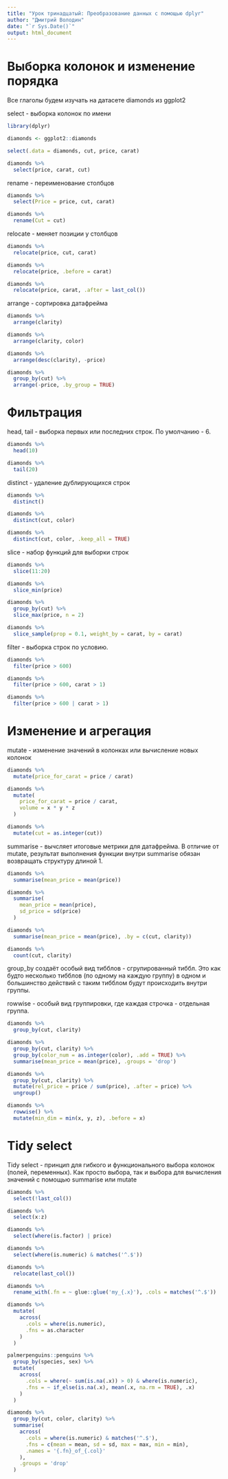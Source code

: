 ```yaml
---
title: "Урок тринадцатый: Преобразование данных с помощью dplyr"
author: "Дмитрий Володин"
date: "`r Sys.Date()`"
output: html_document
---
```


# Выборка колонок и изменение порядка

Все глаголы будем изучать на датасете diamonds из ggplot2

select - выборка колонок по имени

```r
library(dplyr)

diamonds <- ggplot2::diamonds

select(.data = diamonds, cut, price, carat)

diamonds %>% 
  select(price, carat, cut)
```

rename - переименование столбцов

```r
diamonds %>% 
  select(Price = price, cut, carat)

diamonds %>% 
  rename(Cut = cut)
```

relocate - меняет позиции у столбцов

```r
diamonds %>% 
  relocate(price, cut, carat)

diamonds %>% 
  relocate(price, .before = carat)

diamonds %>% 
  relocate(price, carat, .after = last_col())
```

arrange - сортировка датафрейма

```r
diamonds %>% 
  arrange(clarity)

diamonds %>% 
  arrange(clarity, color)

diamonds %>% 
  arrange(desc(clarity), -price)

diamonds %>% 
  group_by(cut) %>% 
  arrange(-price, .by_group = TRUE)
```


# Фильтрация

head, tail - выборка первых или последних строк. По умолчанию - 6.

```r
diamonds %>% 
  head(10)

diamonds %>% 
  tail(20)
```

distinct - удаление дублирующихся строк

```r
diamonds %>% 
  distinct()

diamonds %>% 
  distinct(cut, color)

diamonds %>% 
  distinct(cut, color, .keep_all = TRUE)
```

slice - набор функций для выборки строк

```r
diamonds %>% 
  slice(11:20)

diamonds %>% 
  slice_min(price)

diamonds %>% 
  group_by(cut) %>% 
  slice_max(price, n = 2)

diamonds %>% 
  slice_sample(prop = 0.1, weight_by = carat, by = carat)
```

filter - выборка строк по условию.

```r
diamonds %>% 
  filter(price > 600)

diamonds %>% 
  filter(price > 600, carat > 1)

diamonds %>% 
  filter(price > 600 | carat > 1)
```


# Изменение и агрегация

mutate - изменение значений в колонках или вычисление новых колонок

```r
diamonds %>% 
  mutate(price_for_carat = price / carat)

diamonds %>% 
  mutate(
    price_for_carat = price / carat,
    volume = x * y * z
  )

diamonds %>% 
  mutate(cut = as.integer(cut))
```

summarise - вычсляет итоговые метрики для датафрейма. В отличие от mutate, результат выполнения функции внутри summarise обязан возвращать структуру длиной 1.

```r
diamonds %>% 
  summarise(mean_price = mean(price))

diamonds %>% 
  summarise(
    mean_price = mean(price),
    sd_price = sd(price)
  )

diamonds %>% 
  summarise(mean_price = mean(price), .by = c(cut, clarity))

diamonds %>% 
  count(cut, clarity)
```

group_by создаёт особый вид тибблов - сгрупированный тиббл. Это как будто несколько тибблов (по одному на каждую группу) в одном и большинство действий с таким тибблом будут происходить внутри группы.

rowwise - особый вид группировки, где каждая строчка - отдельная группа.

```r
diamonds %>% 
  group_by(cut, clarity)

diamonds %>% 
  group_by(cut, clarity) %>% 
  group_by(color_num = as.integer(color), .add = TRUE) %>% 
  summarise(mean_price = mean(price), .groups = 'drop')

diamonds %>% 
  group_by(cut, clarity) %>% 
  mutate(rel_price = price / sum(price), .after = price) %>% 
  ungroup()

diamonds %>% 
  rowwise() %>% 
  mutate(min_dim = min(x, y, z), .before = x)
```


# Tidy select

Tidy select - принцип для гибкого и функционального выбора колонок (полей, переменных). Как просто выбора, так и выбора для вычисления значений с помощью summarise или mutate

```r
diamonds %>% 
  select(!last_col())

diamonds %>% 
  select(x:z)

diamonds %>% 
  select(where(is.factor) | price)

diamonds %>% 
  select(where(is.numeric) & matches('^.$'))

diamonds %>% 
  relocate(last_col())

diamonds %>% 
  rename_with(.fn = ~ glue::glue('my_{.x}'), .cols = matches('^.$'))

diamonds %>% 
  mutate(
    across(
      .cols = where(is.numeric),
      .fns = as.character
    )
  )

palmerpenguins::penguins %>% 
  group_by(species, sex) %>% 
  mutate(
    across(
      .cols = where(~ sum(is.na(.x)) > 0) & where(is.numeric),
      .fns = ~ if_else(is.na(.x), mean(.x, na.rm = TRUE), .x)
    )
  )

diamonds %>% 
  group_by(cut, color, clarity) %>% 
  summarise(
    across(
      .cols = where(is.numeric) & matches('^.$'),
      .fns = c(mean = mean, sd = sd, max = max, min = min),
      .names = '{.fn}_of_{.col}'
    ),
    .groups = 'drop'
  )
```

